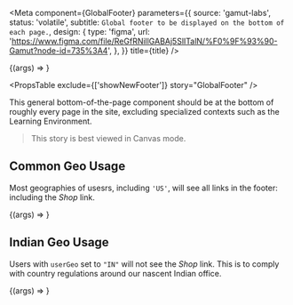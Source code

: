 
<Meta
  component={GlobalFooter}
  parameters={{
    source: 'gamut-labs',
    status: 'volatile',
    subtitle: `Global footer to be displayed on the bottom of each page.`,
    design: {
      type: 'figma',
      url:
        'https://www.figma.com/file/ReGfRNillGABAj5SlITalN/%F0%9F%93%90-Gamut?node-id=735%3A4',
    },
  }}
  title={title}
/>

<Canvas>
  <Story name="GlobalFooter">{(args) => <GlobalFooter {...args} />}</Story>
</Canvas>

<PropsTable exclude={['showNewFooter']} story="GlobalFooter" />

This general bottom-of-the-page component should be at the bottom of roughly every page in the site, excluding specialized contexts such as the Learning Environment.

> This story is best viewed in Canvas mode.

## Common Geo Usage

Most geographies of usesrs, including `'US'`, will see all links in the footer: including the _Shop_ link.

<Canvas>
  <Story name="Common Geo Usage">
    {(args) => <GlobalFooter {...args} userGeo="US" />}
  </Story>
</Canvas>

## Indian Geo Usage

Users with `userGeo` set to `"IN"` will not see the _Shop_ link.
This is to comply with country regulations around our nascent Indian office.

<Canvas>
  <Story name="Indian Geo Usage">
    {(args) => <GlobalFooter {...args} userGeo="IN" />}
  </Story>
</Canvas>
